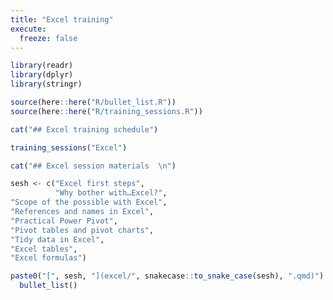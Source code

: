 ---
title: "Excel training"
execute: 
  freeze: false
---

```{r}
library(readr)
library(dplyr)
library(stringr)

source(here::here("R/bullet_list.R"))
source(here::here("R/training_sessions.R"))

cat("## Excel training schedule")
```

```{r}
training_sessions("Excel") 
```

```{r}
cat("## Excel session materials  \n")

sesh <- c("Excel first steps", 
          "Why bother with…Excel?",
"Scope of the possible with Excel", 
"References and names in Excel",
"Practical Power Pivot",
"Pivot tables and pivot charts",
"Tidy data in Excel",
"Excel tables",
"Excel formulas") 

paste0("[", sesh, "](excel/", snakecase::to_snake_case(sesh), ".qmd)") |>
  bullet_list()
  

```


